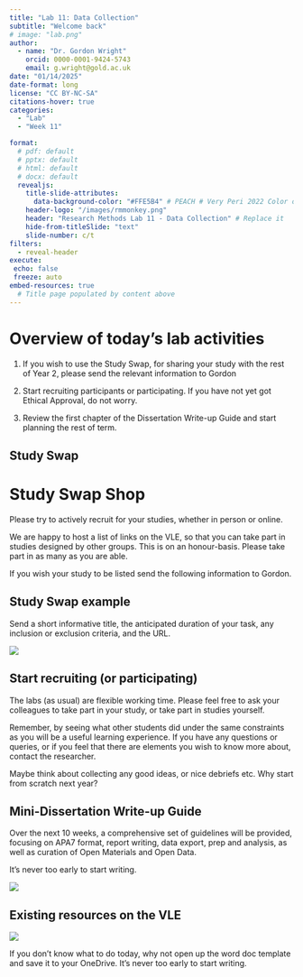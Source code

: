 ```yaml
---
title: "Lab 11: Data Collection"
subtitle: "Welcome back"
# image: "lab.png"
author: 
  - name: "Dr. Gordon Wright"
    orcid: 0000-0001-9424-5743
    email: g.wright@gold.ac.uk
date: "01/14/2025"
date-format: long
license: "CC BY-NC-SA"
citations-hover: true
categories: 
  - "Lab"
  - "Week 11"

format: 
  # pdf: default
  # pptx: default
  # html: default
  # docx: default
  revealjs: 
    title-slide-attributes: 
      data-background-color: "#FFE5B4" # PEACH # Very Peri 2022 Color of the year
    header-logo: "/images/rmmonkey.png"
    header: "Research Methods Lab 11 - Data Collection" # Replace it
    hide-from-titleSlide: "text"
    slide-number: c/t
filters:
  - reveal-header
execute:
 echo: false
 freeze: auto
embed-resources: true
  # Title page populated by content above
---
```


# Overview of today's lab activities

1.  If you wish to use the Study Swap, for sharing your study with the
    rest of Year 2, please send the relevant information to Gordon

2.  Start recruiting participants or participating. If you have not yet
    got Ethical Approval, do not worry.

3.  Review the first chapter of the Dissertation Write-up Guide and
    start planning the rest of term.

## Study Swap

# Study Swap Shop

Please try to actively recruit for your studies, whether in person or
online.

We are happy to host a list of links on the VLE, so that you can take
part in studies designed by other groups. This is on an honour-basis.
Please take part in as many as you are able.

If you wish your study to be listed send the following information to
Gordon.

## Study Swap example

Send a short informative title, the anticipated duration of your task,
any inclusion or exclusion criteria, and the URL. 

![](images/SwapAd.png)

## Start recruiting (or participating)

The labs (as usual) are flexible working time. Please feel free to ask
your colleagues to take part in your study, or take part in studies
yourself.

Remember, by seeing what other students did under the same constraints
as you will be a useful learning experience. If you have any questions
or queries, or if you feel that there are elements you wish to know more
about, contact the researcher.

Maybe think about collecting any good ideas, or nice debriefs etc. Why
start from scratch next year?

## Mini-Dissertation Write-up Guide

Over the next 10 weeks, a comprehensive set of guidelines will be
provided, focusing on APA7 format, report writing, data export, prep and
analysis, as well as curation of Open Materials and Open Data.

It's never too early to start writing.

![](images/Writeupguidewk1@2x.png)

## Existing resources on the VLE

![](images/Mini-dissresources.png)

If you don't know what to do today, why not open up the word doc
template and save it to your OneDrive. It's never too early to start
writing.
